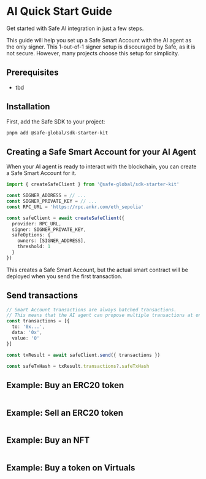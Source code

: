 # AI Quick Start Guide

Get started with Safe AI integration in just a few steps.

This guide will help you set up a Safe Smart Account with the AI agent as the only signer.
This 1-out-of-1 signer setup is discouraged by Safe, as it is not secure.
However, many projects choose this setup for simplicity.

## Prerequisites

- tbd

## Installation

First, add the Safe SDK to your project:

```bash
pnpm add @safe-global/sdk-starter-kit
```

## Creating a Safe Smart Account for your AI Agent

When your AI agent is ready to interact with the blockchain, you can create a Safe Smart Account for it.

```typescript
import { createSafeClient } from '@safe-global/sdk-starter-kit'

const SIGNER_ADDRESS = // ...
const SIGNER_PRIVATE_KEY = // ...
const RPC_URL = 'https://rpc.ankr.com/eth_sepolia'

const safeClient = await createSafeClient({
  provider: RPC_URL,
  signer: SIGNER_PRIVATE_KEY,
  safeOptions: {
    owners: [SIGNER_ADDRESS],
    threshold: 1
  }
})
```

This creates a Safe Smart Account, but the actual smart contract will be deployed when you send the first transaction.

## Send transactions

```typescript
// Smart Account transactions are always batched transactions.
// This means that the AI agent can propose multiple transactions at once.
const transactions = [{
  to: '0x...',
  data: '0x',
  value: '0'
}]

const txResult = await safeClient.send({ transactions })

const safeTxHash = txResult.transactions?.safeTxHash

```

## Example: Buy an ERC20 token

```typescript


```

## Example: Sell an ERC20 token

```typescript

```

## Example: Buy an NFT

```typescript

```

## Example: Buy a token on Virtuals

```typescript

```
